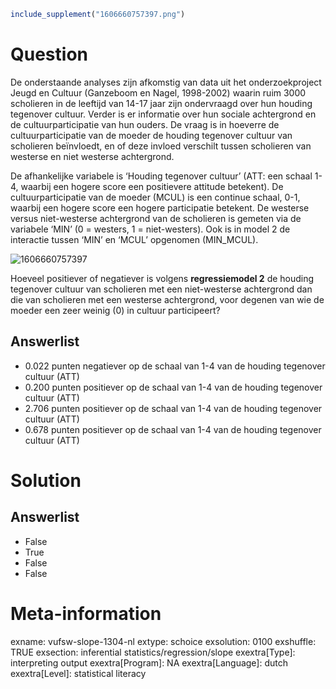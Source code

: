 ```r
include_supplement("1606660757397.png")
```

Question
========
De onderstaande analyses zijn afkomstig van data uit het
onderzoekproject Jeugd en Cultuur (Ganzeboom en Nagel, 1998-2002) waarin
ruim 3000 scholieren in de leeftijd van 14-17 jaar zijn ondervraagd over
hun houding tegenover cultuur. Verder is er informatie over hun sociale
achtergrond en de cultuurparticipatie van hun ouders. De vraag is in
hoeverre de cultuurparticipatie van de moeder de houding tegenover
cultuur van scholieren beïnvloedt, en of deze invloed verschilt tussen
scholieren van westerse en niet westerse achtergrond.  
  
De afhankelijke variabele is ‘Houding tegenover cultuur’ (ATT: een
schaal 1-4, waarbij een hogere score een positievere attitude betekent).
De cultuurparticipatie van de moeder (MCUL) is een continue schaal, 0-1,
waarbij een hogere score een hogere participatie betekent. De westerse
versus niet-westerse achtergrond van de scholieren is gemeten via de
variabele ‘MIN’ (0 = westers, 1 = niet-westers). Ook is in model 2 de
interactie tussen ‘MIN’ en ‘MCUL’ opgenomen (MIN\_MCUL).  
  
  
<img src="1606660757397.png" class="fr-fic fr-dii tvcss_2"
alt="1606660757397" />  
  
Hoeveel positiever of negatiever is volgens **regressiemodel 2** de
houding tegenover cultuur van scholieren met een niet-westerse
achtergrond dan die van scholieren met een westerse achtergrond, voor
degenen van wie de moeder een zeer weinig (0) in cultuur participeert?

Answerlist
----------
* 0.022 punten negatiever op de schaal van 1-4 van de houding tegenover
  cultuur (ATT)
* 0.200 punten positiever op de schaal van 1-4 van de houding tegenover
  cultuur (ATT)
* 2.706 punten positiever op de schaal van 1-4 van de houding tegenover
  cultuur (ATT)
* 0.678 punten positiever op de schaal van 1-4 van de houding tegenover
  cultuur (ATT)

Solution
========










Answerlist
----------
* False
* True
* False
* False

Meta-information
================
exname: vufsw-slope-1304-nl
extype: schoice
exsolution: 0100
exshuffle: TRUE
exsection: inferential statistics/regression/slope
exextra[Type]: interpreting output
exextra[Program]: NA
exextra[Language]: dutch
exextra[Level]: statistical literacy

